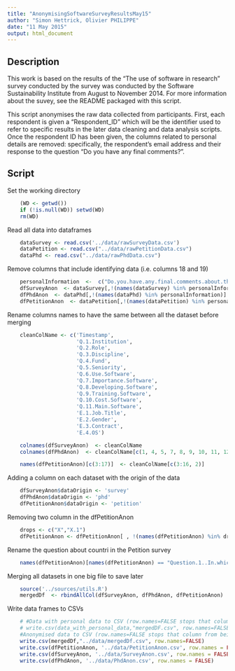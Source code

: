 ```yaml
---
title: "AnonymisingSoftwareSurveyResultsMay15"
author: "Simon Hettrick, Olivier PHILIPPE"
date: "11 May 2015"
output: html_document
---
```


Description
-----------

This work is based on the results of the "The use of software in research" survey conducted by the survey was conducted by the Software Sustainability Institute from August to November 2014. For more information about the suvey, see the README packaged with this script.

This script anonymises the raw data collected from participants. First, each respondent is given a "Respondent_ID" which will be the identifier used to refer to specific results in the later data cleaning and data analysis scripts. Once the respondent ID has been given, the columns related to personal details are removed: specifically, the respondent's email address and their response to the question "Do you have any final comments?".

Script
---------------

Set the working directory 

```r
    (WD <- getwd())
    if (!is.null(WD)) setwd(WD)
    rm(WD)
```

Read all data into dataframes

```r
    dataSurvey <- read.csv('../data/rawSurveyData.csv')
	dataPetition <- read.csv("../data/rawPetitionData.csv")
	dataPhd <- read.csv("../data/rawPhdData.csv")
```


Remove columns that include identifying data (i.e. columns 18 and 19)

```r

	personalInformation  <-  c("Do.you.have.any.final.comments.about.this.survey.or.the.use.of.software.in.research.","If.you.would.like.updates.on.the.progress.of.this.research..please.provide.your.email.address")
	dfSurveyAnon  <- dataSurvey[,!(names(dataSurvey) %in% personalInformation)]
	dfPhdAnon  <- dataPhd[,!(names(dataPhd) %in% personalInformation)]
	dfPetitionAnon  <- dataPetition[,!(names(dataPetition) %in% personalInformation)]
```

Rename columns names to have the same between all the dataset before merging

```r
	cleanColName <- c('Timestamp', 
					  'Q.1.Institution', 
					  'Q.2.Role', 
					  'Q.3.Discipline', 
					  'Q.4.Fund',
					  'Q.5.Seniority', 
					  'Q.6.Use.Software', 
					  'Q.7.Importance.Software',
					  'Q.8.Developing.Software', 
					  'Q.9.Training.Software', 
					  'Q.10.Cost.Software',
					  'Q.11.Main.Software', 
					  'E.1.Job.Title', 
					  'E.2.Gender', 
					  'E.3.Contract', 
					  'E.4.OS')

	colnames(dfSurveyAnon)  <- cleanColName
	colnames(dfPhdAnon)  <- cleanColName[c(1, 4, 5, 7, 8, 9, 10, 11, 12, 13, 14, 16)]

	names(dfPetitionAnon)[c(3:17)]  <- cleanColName[c(3:16, 2)] 
```

Adding a column on each dataset with the origin of the data

```r
	dfSurveyAnon$dataOrigin <- 'survey'
	dfPhdAnon$dataOrigin <- 'phd'
	dfPetitionAnon$dataOrigin <- 'petition'
```

Removing two column in the dfPetitionAnon

```r
    drops <- c("X","X.1")
    dfPetitionAnon <- dfPetitionAnon[ , !(names(dfPetitionAnon) %in% drops)]
```    

Rename the question about countri in the Petition survey

```r
    names(dfPetitionAnon)[names(dfPetitionAnon) == "Question.1..In.which.country.do.you.live."] <- "E.5.Country.Origin"
```

Merging all datasets in one big file to save later

```r
	source('../sources/utils.R')
	mergedDf  <- rbindAllCol(dfSurveyAnon, dfPhdAnon, dfPetitionAnon)
```

Write data frames to CSVs


```r
	# #Data with personal data to CSV (row.names=FALSE stops that column from being written to the CSV)
	# write.csv(data_with_personal_data,"mergedDF.csv", row.names=FALSE)
	#Anonymised data to CSV (row.names=FALSE stops that column from being written to the CSV)
	write.csv(mergedDf,"../data/mergedDf.csv", row.names=FALSE)
    write.csv(dfPetitionAnon, '../data/PetitionAnon.csv', row.names = FALSE)
    write.csv(dfSurveyAnon, '../data/SurveyAnon.csv', row.names = FALSE)
    write.csv(dfPhdAnon, '../data/PhdAnon.csv', row.names = FALSE)
```